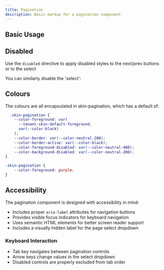 ```yaml
---
title: Pagination
description: Basic markup for a pagination component
---
```




## Basic Usage


<ShowComponent filePath="./src/components/pagination/Pagination.html">
  <Pagination />
</ShowComponent>


## Disabled

Use the `disabled` directive to apply disabled styles to the next/prev buttons or to the select

<ShowComponent filePath="./src/components/pagination/PaginationNextDisabled.html">
  <PaginationNextDisabled />
</ShowComponent>

You can similarly disable the 'select':

<ShowComponent filePath="./src/components/pagination/PaginationSelectDisabled.html">
  <PaginationSelectDisabled />
</ShowComponent>

## Colours

The colours are all encapsulated in skin-pagination, which has a default of:

```css
  .skin-pagination {
    --color-foreground: var(
      --tenant-skin-default-foreground,
      var(--color-black)
    );
    --color-border: var(--color-neutral-200);
    --color-border-active: var(--color-black);
    --color-foreground-disabled: var(--color-neutral-400);
    --color-background-disabled: var(--color-neutral-200);
}
```

```css
.skin-pagination {
    --color-foreground: purple;
}
```


## Accessibility

The pagination component is designed with accessibility in mind:

- Includes proper `aria-label` attributes for navigation buttons
- Provides visible focus indicators for keyboard navigation
- Uses semantic HTML elements for better screen reader support
- Includes a visually hidden label for the page select dropdown

### Keyboard Interaction

- Tab key navigates between pagination controls
- Arrow keys change values in the select dropdown
- Disabled controls are properly excluded from tab order
